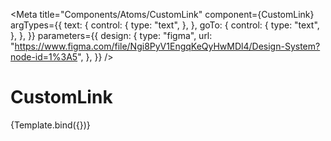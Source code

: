 
<Meta
  title="Components/Atoms/CustomLink"
  component={CustomLink}
  argTypes={{
    text: {
      control: {
        type: "text",
      },
    },
    goTo: {
      control: {
        type: "text",
      },
    },
  }}
  parameters={{
    design: {
      type: "figma",
      url:
        "https://www.figma.com/file/Ngi8PyV1EngqKeQyHwMDl4/Design-System?node-id=1%3A5",
    },
  }}
/>

# CustomLink


<Canvas>
  <Story
    name="Custom link"
    args={{text:"S'inscrire ici", goTo:"/register"}}
  >
    {Template.bind({})}
  </Story>
</Canvas>
